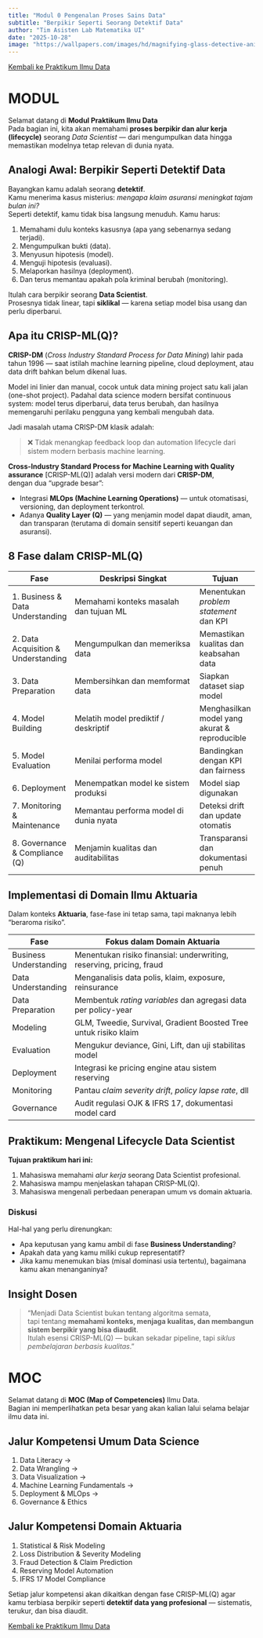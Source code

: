 ```yaml
---
title: "Modul 0 Pengenalan Proses Sains Data"
subtitle: "Berpikir Seperti Seorang Detektif Data"
author: "Tim Asisten Lab Matematika UI"
date: "2025-10-28"
image: "https://wallpapers.com/images/hd/magnifying-glass-detective-anime-girl-79so2z2ucn7dxtdx.jpg"
---
```


<a href="../ildat2025.qmd" class="btn btn-outline-primary mb-4">
<i class="fa-solid fa-arrow-left"></i> Kembali ke Praktikum Ilmu Data
</a>

:::{.panel-tabset}
# MODUL

Selamat datang di **Modul Praktikum Ilmu Data**   
Pada bagian ini, kita akan memahami **proses berpikir dan alur kerja (lifecycle)** seorang *Data Scientist* — dari mengumpulkan data hingga memastikan modelnya tetap relevan di dunia nyata.  

## Analogi Awal: Berpikir Seperti Detektif Data

Bayangkan kamu adalah seorang **detektif**.  
Kamu menerima kasus misterius: *mengapa klaim asuransi meningkat tajam bulan ini?*  
Seperti detektif, kamu tidak bisa langsung menuduh. Kamu harus:

1. Memahami dulu konteks kasusnya (apa yang sebenarnya sedang terjadi).  
2. Mengumpulkan bukti (data).  
3. Menyusun hipotesis (model).  
4. Menguji hipotesis (evaluasi).  
5. Melaporkan hasilnya (deployment).  
6. Dan terus memantau apakah pola kriminal berubah (monitoring).

Itulah cara berpikir seorang **Data Scientist**.  
Prosesnya tidak linear, tapi **siklikal** — karena setiap model bisa usang dan perlu diperbarui.

## Apa itu CRISP-ML(Q)?

**CRISP-DM** (*Cross Industry Standard Process for Data Mining*) lahir pada tahun 1996 — saat istilah machine learning pipeline, cloud deployment, atau data drift bahkan belum dikenal luas.

Model ini linier dan manual, cocok untuk data mining project satu kali jalan (one-shot project).
Padahal data science modern bersifat continuous system:
model terus diperbarui, data terus berubah, dan hasilnya memengaruhi perilaku pengguna yang kembali mengubah data.

Jadi masalah utama CRISP-DM klasik adalah:

> ❌ Tidak menangkap feedback loop dan automation lifecycle dari sistem modern berbasis machine learning.

**Cross-Industry Standard Process for Machine Learning with Quality assurance** [CRISP-ML(Q)] adalah versi modern dari **CRISP-DM**,  
dengan dua “upgrade besar”:

- Integrasi **MLOps (Machine Learning Operations)** — untuk otomatisasi, versioning, dan deployment terkontrol.  
- Adanya **Quality Layer (Q)** — yang menjamin model dapat diaudit, aman, dan transparan (terutama di domain sensitif seperti keuangan dan asuransi).

## 8 Fase dalam CRISP-ML(Q)

| Fase | Deskripsi Singkat | Tujuan |
|------|--------------------|--------|
| 1. Business & Data Understanding | Memahami konteks masalah dan tujuan ML | Menentukan *problem statement* dan KPI |
| 2. Data Acquisition & Understanding | Mengumpulkan dan memeriksa data | Memastikan kualitas dan keabsahan data |
| 3. Data Preparation | Membersihkan dan memformat data | Siapkan dataset siap model |
| 4. Model Building | Melatih model prediktif / deskriptif | Menghasilkan model yang akurat & reproducible |
| 5. Model Evaluation | Menilai performa model | Bandingkan dengan KPI dan fairness |
| 6. Deployment | Menempatkan model ke sistem produksi | Model siap digunakan |
| 7. Monitoring & Maintenance | Memantau performa model di dunia nyata | Deteksi drift dan update otomatis |
| 8. Governance & Compliance (Q) | Menjamin kualitas dan auditabilitas | Transparansi dan dokumentasi penuh |

## Implementasi di Domain Ilmu Aktuaria

Dalam konteks **Aktuaria**, fase-fase ini tetap sama, tapi maknanya lebih “beraroma risiko”.

| Fase | Fokus dalam Domain Aktuaria |
|------|------------------------------|
| Business Understanding | Menentukan risiko finansial: underwriting, reserving, pricing, fraud |
| Data Understanding | Menganalisis data polis, klaim, exposure, reinsurance |
| Data Preparation | Membentuk *rating variables* dan agregasi data per policy-year |
| Modeling | GLM, Tweedie, Survival, Gradient Boosted Tree untuk risiko klaim |
| Evaluation | Mengukur deviance, Gini, Lift, dan uji stabilitas model |
| Deployment | Integrasi ke pricing engine atau sistem reserving |
| Monitoring | Pantau *claim severity drift*, *policy lapse rate*, dll |
| Governance | Audit regulasi OJK & IFRS 17, dokumentasi model card |

## Praktikum: Mengenal Lifecycle Data Scientist

**Tujuan praktikum hari ini:**

1. Mahasiswa memahami *alur kerja* seorang Data Scientist profesional.  
2. Mahasiswa mampu menjelaskan tahapan CRISP-ML(Q).  
3. Mahasiswa mengenali perbedaan penerapan umum vs domain aktuaria.

### Diskusi

Hal-hal yang perlu direnungkan:

- Apa keputusan yang kamu ambil di fase **Business Understanding**?  
- Apakah data yang kamu miliki cukup representatif?  
- Jika kamu menemukan bias (misal dominasi usia tertentu), bagaimana kamu akan menanganinya?


## Insight Dosen
> "Menjadi Data Scientist bukan tentang algoritma semata,  
> tapi tentang **memahami konteks, menjaga kualitas, dan membangun sistem berpikir yang bisa diaudit**.  
> Itulah esensi CRISP-ML(Q) — bukan sekadar pipeline, tapi *siklus pembelajaran berbasis kualitas*."

# MOC

Selamat datang di **MOC (Map of Competencies)** Ilmu Data.  
Bagian ini memperlihatkan peta besar yang akan kalian lalui selama belajar ilmu data ini.


## Jalur Kompetensi Umum Data Science

1. Data Literacy →  
2. Data Wrangling →  
3. Data Visualization →  
4. Machine Learning Fundamentals →  
5. Deployment & MLOps →  
6. Governance & Ethics  


## Jalur Kompetensi Domain Aktuaria

1. Statistical & Risk Modeling  
2. Loss Distribution & Severity Modeling  
3. Fraud Detection & Claim Prediction  
4. Reserving Model Automation  
5. IFRS 17 Model Compliance  


Setiap jalur kompetensi akan dikaitkan dengan fase CRISP-ML(Q) agar kamu terbiasa berpikir seperti **detektif data yang profesional** — sistematis, terukur, dan bisa diaudit.

:::


<a href="../ildat2025.qmd" class="btn btn-outline-primary mb-4">
<i class="fa-solid fa-arrow-left"></i> Kembali ke Praktikum Ilmu Data
</a>
